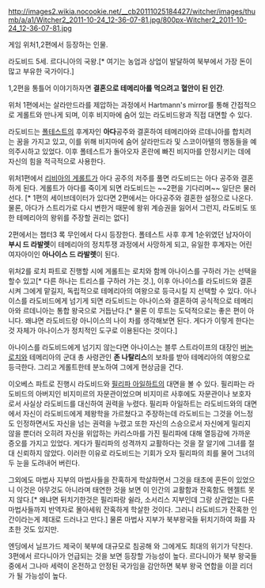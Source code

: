 http://images2.wikia.nocookie.net/__cb20111025184427/witcher/images/thumb/a/a1/Witcher2_2011-10-24_12-36-07-81.jpg/800px-Witcher2_2011-10-24_12-36-07-81.jpg

게임 위처1,2편에서 등장하는 인물.

라도비드 5세. 르다니아의 국왕.[* 여기는 농업과 상업이 발달하여 북부에서 가장 돈이 많고 부유한 국가이다.]

1,2편을 통틀어 이야기하자면 '''결혼으로 테메리아를 먹으려고 혈안이 된 인간'''.

위처 1편에서는 살라만드라를 제압하는 과정에서 Hartmann's mirror를 통해 간접적으로 게롤트와 만나게 되며, 이후 비지마에 숨어 있는 라도비드왕과 직접 대면할 수 있다.

라도비드는 [[폴테스트]]의 후계자인 '''아다'''공주와 결혼하여 테메리아와 르데니아를 합치려는 꿈을 가지고 있고, 이를 위해 비지마에 숨어 살라만드라 및 스코이아텔의 행동들을 예의주시하고 있었다. 이후 폴테스트가 돌아오자 혼란에 빠진 비지마를 안정시키는 데에 자신의 힘을 적극적으로 사용한다.

위처1편에서 [[리비아의 게롤트]]가 아다 공주의 저주를 풀면 라도비드는 아다 공주와 결혼하게 된다. 게롤트가 아다를 죽이게 되면 라도비드는 ~~2편을 기다리며~~ 일단은 물러선다. [* 1편의 세이브데이터가 있다면 2편에서는 아다공주와 결혼한 설정으로 나온다. 물론, 아다가 스트리가로 다시 변한거 때문에 왕위 계승권을 잃어서 그런지, 라도비도 또한 테메리아의 왕위를 주장할 권리는 없다]

2편에서는 챕터3 록 무인에서 다시 등장한다. 폴테스트 사후 후계 1순위였던 남자아이 '''부시 드 라발렛'''이 테메리아의 정치투쟁 과정에서 사망하게 되고, 유일한 후계자는 어린 여자아이인 '''아나이스 드 라발렛'''이 된다.

위처2를 로치 파트로 진행할 시에 게롤트는 로치와 함께 아나이스를 구하러 가는 선택을 할수 있고[* 다른 하나는 트리스를 구하러 가는 것.], 이후 아나이스를 라도비드와 결혼시켜 그에게 맡길지, 독립적으로 테메리아의 여왕으로 등극시킬 지 선택할 수 있다. 아나이스를 라도비드에게 넘기게 되면 라도비드는 아나이스와 결혼하여 공식적으로 테메리아와 르데니아는 통합 왕국으로 거듭난다.[* 물론 이 루트는 도덕적으로는 좋은 편이 아니다. 왜냐면 라도비드랑 아니이스의 나이 차를 생각해보면 된다. 게다가 이렇게 한다는것 자체가 아나이스가 정치적인 도구로 이용된다는 것이다.] 

아나이스를 라도비드에게 넘기지 않는다면 아나이스는 블루 스트라이프의 대장인 [[버논 로치]]와 테메리아의 군대 총 사령관인 '''존 나탈리스'''의 보좌를 받아 테메리아의 여왕으로 등극한다. 그리고 게롤트한테 분노하여 그에게 현상금을 건다.

이오베스 파트로 진행시 라도비드와 [[필리파 아일하트]]의 대면을 볼 수 있다. 필리파는 라도비드의 아버지인 비지미르의 자문관이었으며 비지미르 사후에도 자문관이나 보호자로서 사실상 라도비드를 대신하여 권력을 누렸다. 필리파 아일하트는 라도비드와의 대면에서 자신이 라도비드에게 제왕학을 가르쳤다고 주장하는데 라도비드는 그것을 어느정도 인정하면서도 자신을 넘는 권력을 누렸고 또한 자신의 스승으로서 자신에게 밀리지 않을 뿐더러 오히려 자신을 위압하는 카리스마를 가진 필리파에 대해 열등감에 가까운 증오를 가지고 있었다. 게다가 필리파의 성격까지 교활하다는 것을 잘 알기에 그녀를 절대 신뢰하지 않았다. 이러한 이유로 라도비드는 기회가 오자 필리파의 죄를 물어 그녀의 두 눈을 도려내어 버린다.

그외에도 마법사 지부의 마법사들을 잔혹하게 학살하면서 그것을 태초에 혼돈이 있었으니 이것은 아무것도 아니라며 태연한 것을 보면 이 인간의 교활함과 잔혹함도 헨젤트 못지 않다.[* 왜냐면 뒤치기한것은 필리파랑 쉴라, 소서리스 지부인데 그랑 상관없는 다른 마법사들까지 반역자로 몰아세워 잔혹하게 학살한 것이다. 그러니 라도비드가 잔혹한 인간이라는게 제대로 드러나고 만다.] 물론 마법사 지부가 북부왕국들 뒤치기하여 화를 자초한 것도 있지만. 

엔딩에서 닐프가드 제국이 북부에 대규모로 침공해 와 그에게도 최대의 위기가 닥친다. 3편에서 르다니아가 언급되는 것을 보면 등장할 가능성이 높다. 르다니아가 북부 왕국들중에서 그나마 세력이 온전하고 안정된 국가임을 감안하면 북부 왕국 연합을 이끌 리더가 될 가능성이 높다.
